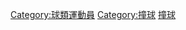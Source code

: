 {{noteTA
|G1=Sports
|1=zh-cn:台球; zh-tw:撞球; zh-hk:桌球; zh-sg:桌球; zh-mo:桌球;
|2=zh-cn:8球; zh-tw:8號球;
|3=zh-cn:9球; zh-tw:9號球;
|4=zh-cn:10球; zh-tw:10號球;
|5=zh-cn:14-1;zh-tw:14.1
}}
{{各地中文名
|cn=台球、桌球
|tw=檯球、彈子、撞球
|hk=桌球
|sg=桌球
|mac=桌球
|where=[[日本|日本]]
|other={{lang|ja|撞球、球撞き、玉突き、ビリヤード}}
}}

{{Parent category}}
{{Commonscat|Billiards players}}

[[Category:球類運動員|Category:球類運動員]]
[[Category:撞球|Category:撞球]]
[[Category:各类运动员|撞球]]